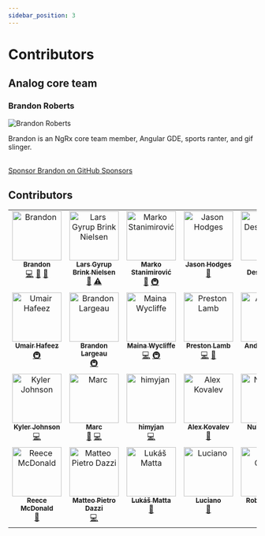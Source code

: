 ```yaml
---
sidebar_position: 3
---
```



# Contributors

## Analog core team

### Brandon Roberts

![Brandon Roberts](https://github.com/brandonroberts.png?size=240)

Brandon is an NgRx core team member, Angular GDE, sports ranter, and gif slinger.

[<GithubSponsorsLogo width="120" height="120" /><br />Sponsor Brandon on GitHub Sponsors](https://github.com/sponsors/brandonroberts)

## Contributors

<!-- ALL-CONTRIBUTORS-LIST:START - Do not remove or modify this section -->
<!-- prettier-ignore-start -->
<!-- markdownlint-disable -->
<table>
  <tbody>
    <tr>
      <td align="center" valign="top" width="14.28%"><a href="https://brandonroberts.dev"><img src="https://avatars.githubusercontent.com/u/42211?v=4?s=100" width="100px;" alt="Brandon"/><br /><sub><b>Brandon</b></sub></a><br /><a href="https://github.com/analogjs/analog/commits?author=brandonroberts" title="Code">💻</a> <a href="https://github.com/analogjs/analog/commits?author=brandonroberts" title="Documentation">📖</a> <a href="#ideas-brandonroberts" title="Ideas, Planning, & Feedback">🤔</a></td>
      <td align="center" valign="top" width="14.28%"><a href="https://dev.to/layzee"><img src="https://avatars.githubusercontent.com/u/6364586?v=4?s=100" width="100px;" alt="Lars Gyrup Brink Nielsen"/><br /><sub><b>Lars Gyrup Brink Nielsen</b></sub></a><br /><a href="https://github.com/analogjs/analog/commits?author=LayZeeDK" title="Documentation">📖</a> <a href="https://github.com/analogjs/analog/commits?author=LayZeeDK" title="Tests">⚠️</a></td>
      <td align="center" valign="top" width="14.28%"><a href="https://dev.to/markostanimirovic"><img src="https://avatars.githubusercontent.com/u/17877290?v=4?s=100" width="100px;" alt="Marko Stanimirović"/><br /><sub><b>Marko Stanimirović</b></sub></a><br /><a href="#tool-markostanimirovic" title="Tools">🔧</a> <a href="#infra-markostanimirovic" title="Infrastructure (Hosting, Build-Tools, etc)">🚇</a></td>
      <td align="center" valign="top" width="14.28%"><a href="https://github.com/jasonhodges"><img src="https://avatars.githubusercontent.com/u/1988476?v=4?s=100" width="100px;" alt="Jason Hodges"/><br /><sub><b>Jason Hodges</b></sub></a><br /><a href="https://github.com/analogjs/analog/commits?author=jasonhodges" title="Documentation">📖</a></td>
      <td align="center" valign="top" width="14.28%"><a href="http://timdeschryver.dev"><img src="https://avatars.githubusercontent.com/u/28659384?v=4?s=100" width="100px;" alt="Tim Deschryver"/><br /><sub><b>Tim Deschryver</b></sub></a><br /><a href="#infra-timdeschryver" title="Infrastructure (Hosting, Build-Tools, etc)">🚇</a></td>
      <td align="center" valign="top" width="14.28%"><a href="http://dalenguyen.me"><img src="https://avatars.githubusercontent.com/u/14116156?v=4?s=100" width="100px;" alt="Dale Nguyen"/><br /><sub><b>Dale Nguyen</b></sub></a><br /><a href="https://github.com/analogjs/analog/commits?author=dalenguyen" title="Code">💻</a> <a href="#design-dalenguyen" title="Design">🎨</a></td>
      <td align="center" valign="top" width="14.28%"><a href="https://github.com/Villanuevand"><img src="https://avatars.githubusercontent.com/u/1209238?v=4?s=100" width="100px;" alt="Andrés Villanueva"/><br /><sub><b>Andrés Villanueva</b></sub></a><br /><a href="https://github.com/analogjs/analog/commits?author=Villanuevand" title="Documentation">📖</a></td>
    </tr>
    <tr>
      <td align="center" valign="top" width="14.28%"><a href="https://umairhafeez.com"><img src="https://avatars.githubusercontent.com/u/6948878?v=4?s=100" width="100px;" alt="Umair Hafeez"/><br /><sub><b>Umair Hafeez</b></sub></a><br /><a href="#infra-umairhm" title="Infrastructure (Hosting, Build-Tools, etc)">🚇</a></td>
      <td align="center" valign="top" width="14.28%"><a href="https://github.com/Yberion"><img src="https://avatars.githubusercontent.com/u/4186385?v=4?s=100" width="100px;" alt="Brandon Largeau"/><br /><sub><b>Brandon Largeau</b></sub></a><br /><a href="#infra-Yberion" title="Infrastructure (Hosting, Build-Tools, etc)">🚇</a></td>
      <td align="center" valign="top" width="14.28%"><a href="https://mainawycliffe.dev/"><img src="https://avatars.githubusercontent.com/u/12270550?v=4?s=100" width="100px;" alt="Maina Wycliffe"/><br /><sub><b>Maina Wycliffe</b></sub></a><br /><a href="https://github.com/analogjs/analog/commits?author=mainawycliffe" title="Code">💻</a> <a href="#infra-mainawycliffe" title="Infrastructure (Hosting, Build-Tools, etc)">🚇</a></td>
      <td align="center" valign="top" width="14.28%"><a href="http://www.prestonlamb.com"><img src="https://avatars.githubusercontent.com/u/2006222?v=4?s=100" width="100px;" alt="Preston Lamb"/><br /><sub><b>Preston Lamb</b></sub></a><br /><a href="https://github.com/analogjs/analog/commits?author=pjlamb12" title="Code">💻</a> <a href="https://github.com/analogjs/analog/commits?author=pjlamb12" title="Documentation">📖</a></td>
      <td align="center" valign="top" width="14.28%"><a href="https://iamandrewluca.com"><img src="https://avatars.githubusercontent.com/u/1881266?v=4?s=100" width="100px;" alt="Andrew Luca"/><br /><sub><b>Andrew Luca</b></sub></a><br /><a href="https://github.com/analogjs/analog/commits?author=iamandrewluca" title="Code">💻</a></td>
      <td align="center" valign="top" width="14.28%"><a href="https://nartc.me"><img src="https://avatars.githubusercontent.com/u/25516557?v=4?s=100" width="100px;" alt="Chau Tran"/><br /><sub><b>Chau Tran</b></sub></a><br /><a href="https://github.com/analogjs/analog/commits?author=nartc" title="Code">💻</a> <a href="#infra-nartc" title="Infrastructure (Hosting, Build-Tools, etc)">🚇</a></td>
      <td align="center" valign="top" width="14.28%"><a href="https://github.com/simitch1"><img src="https://avatars.githubusercontent.com/u/20285365?v=4?s=100" width="100px;" alt="Simone "/><br /><sub><b>Simone </b></sub></a><br /><a href="https://github.com/analogjs/analog/commits?author=simitch1" title="Code">💻</a></td>
    </tr>
    <tr>
      <td align="center" valign="top" width="14.28%"><a href="http://kylerjohnson.dev"><img src="https://avatars.githubusercontent.com/u/75549176?v=4?s=100" width="100px;" alt="Kyler Johnson"/><br /><sub><b>Kyler Johnson</b></sub></a><br /><a href="https://github.com/analogjs/analog/commits?author=KylerJohnsonDev" title="Code">💻</a></td>
      <td align="center" valign="top" width="14.28%"><a href="https://marcjulian.de/?ref=github"><img src="https://avatars.githubusercontent.com/u/8985933?v=4?s=100" width="100px;" alt="Marc"/><br /><sub><b>Marc</b></sub></a><br /><a href="https://github.com/analogjs/analog/commits?author=marcjulian" title="Documentation">📖</a> <a href="https://github.com/analogjs/analog/commits?author=marcjulian" title="Code">💻</a></td>
      <td align="center" valign="top" width="14.28%"><a href="https://github.com/himyjan"><img src="https://avatars.githubusercontent.com/u/51815522?v=4?s=100" width="100px;" alt="himyjan"/><br /><sub><b>himyjan</b></sub></a><br /><a href="https://github.com/analogjs/analog/commits?author=himyjan" title="Code">💻</a></td>
      <td align="center" valign="top" width="14.28%"><a href="https://github.com/TicTak21"><img src="https://avatars.githubusercontent.com/u/44474697?v=4?s=100" width="100px;" alt="Alex Kovalev"/><br /><sub><b>Alex Kovalev</b></sub></a><br /><a href="https://github.com/analogjs/analog/commits?author=TicTak21" title="Documentation">📖</a></td>
      <td align="center" valign="top" width="14.28%"><a href="http://www.linkedin.com/in/nuhmanpk"><img src="https://avatars.githubusercontent.com/u/62880706?v=4?s=100" width="100px;" alt="Nuhman Pk"/><br /><sub><b>Nuhman Pk</b></sub></a><br /><a href="https://github.com/analogjs/analog/commits?author=nuhmanpk" title="Documentation">📖</a></td>
      <td align="center" valign="top" width="14.28%"><a href="https://github.com/miluoshi"><img src="https://avatars.githubusercontent.com/u/1130547?v=4?s=100" width="100px;" alt="Miloš Lajtman"/><br /><sub><b>Miloš Lajtman</b></sub></a><br /><a href="https://github.com/analogjs/analog/commits?author=miluoshi" title="Code">💻</a></td>
      <td align="center" valign="top" width="14.28%"><a href="https://www.youtube.com/c/CodeShotsWithProfanis"><img src="https://avatars.githubusercontent.com/u/7045092?v=4?s=100" width="100px;" alt="profanis"/><br /><sub><b>profanis</b></sub></a><br /><a href="https://github.com/analogjs/analog/commits?author=profanis" title="Code">💻</a></td>
    </tr>
    <tr>
      <td align="center" valign="top" width="14.28%"><a href="https://github.com/hrmcdonald"><img src="https://avatars.githubusercontent.com/u/39349270?v=4?s=100" width="100px;" alt="Reece McDonald"/><br /><sub><b>Reece McDonald</b></sub></a><br /><a href="https://github.com/analogjs/analog/commits?author=hrmcdonald" title="Documentation">📖</a></td>
      <td align="center" valign="top" width="14.28%"><a href="https://ilteoood.xyz/"><img src="https://avatars.githubusercontent.com/u/6383527?v=4?s=100" width="100px;" alt="Matteo Pietro Dazzi"/><br /><sub><b>Matteo Pietro Dazzi</b></sub></a><br /><a href="https://github.com/analogjs/analog/commits?author=ilteoood" title="Code">💻</a></td>
      <td align="center" valign="top" width="14.28%"><a href="http://lukasmatta.com"><img src="https://avatars.githubusercontent.com/u/4323927?v=4?s=100" width="100px;" alt="Lukáš Matta"/><br /><sub><b>Lukáš Matta</b></sub></a><br /><a href="https://github.com/analogjs/analog/commits?author=lukasmatta" title="Documentation">📖</a></td>
      <td align="center" valign="top" width="14.28%"><a href="http://ngrome.io"><img src="https://avatars.githubusercontent.com/u/281553?v=4?s=100" width="100px;" alt="Luciano"/><br /><sub><b>Luciano</b></sub></a><br /><a href="https://github.com/analogjs/analog/commits?author=lucianomurr" title="Documentation">📖</a></td>
      <td align="center" valign="top" width="14.28%"><a href="https://goetzrobin.github.io"><img src="https://avatars.githubusercontent.com/u/35136007?v=4?s=100" width="100px;" alt="Robin Goetz"/><br /><sub><b>Robin Goetz</b></sub></a><br /><a href="https://github.com/analogjs/analog/commits?author=goetzrobin" title="Code">💻</a></td>
    </tr>
  </tbody>
</table>

<!-- markdownlint-restore -->
<!-- prettier-ignore-end -->

<!-- ALL-CONTRIBUTORS-LIST:END -->
